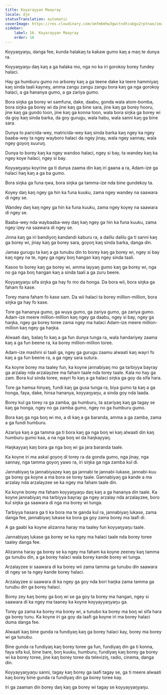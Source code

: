 ```yaml
---
title: Koyarayyan Maayray
locale: dje
statusTranslation: automatic
coverImage: https://res.cloudinary.com/xmfm6mhw3gwctndtcubgx2rptnae/image/upload/v1740337243/small_cover_educacion_fundamental_a051170f1c.webp
sidebar:
    label: 16. Koyarayyan Maayray
    order: 16
---
```

Koyyaŋyaŋu, danga fee, kunda halakaŋ ta kakaw gumo kaŋ a maŋ te dunya ra.

Koyyaŋyaŋu daŋ kaŋ a ga halaka mo, nga no ka iri gorokoy borey fundey halaci.

Hay ga humburu gumo no arborey kaŋ a ga teene dake ka teere hammiyaŋ kaŋ sinda taali kayney, amma zangu zangu zangu bora kaŋ ga nga gorokoy halaci, a ga hananya gumo, a ga zariya gumo.

Bora siŋka ga borey wi samfuna, dake, daabu, gonda wala atom-bomba, bora siŋka ga borey wi da jine kaŋ ga bine sara, jine kaŋ ga borey hooru, jine kaŋ ga gundo toon, jine kaŋ ga konna toon, wala bora siŋka ga borey wi da goy kaŋ sinda barka, da goy gurugu, wala habu, wala sanni kaŋ ga bine sara.

Dunya to paricida-wey, matricida-wey kaŋ sinda barka kaŋ ngey ka ngey baaba-wey ta ngey wayboro halaci da ngey jinay, wala ngey sannay, wala ngey goyoŋ suuruŋ.

Dunya to borey kaŋ ka ngey wandoo halaci, ngey si bay, ta wandey kaŋ ka ngey koye halaci, ngey si bay.

Koyyaŋyaŋu koyrine ga ti dunya zaama din kaŋ iri gaana a ra, Adam-ize ga halaci haŋ kaŋ a ga ba gumo.

Bora siŋka ga funa ŋwa, bora siŋka ga tamma-ize nda bine gundekoy ta.

Koyey daŋ kaŋ ngey ga hin ka funa kuuku, zama ngey wandey na saawara di ngey se.

Wandey daŋ kaŋ ngey ga hin ka funa kuuku, zama ngey koyey na saawara di ngey se.

Baaba-wey nda waybaaba-wey daŋ kaŋ ngey ga hin ka funa kuuku, zama ngey izey na saawara di ngey se.

Jinna kaŋ ga iri bandiyoŋ kandandi kaburu ra, a dalilu dalilu ga ti sanni kaŋ ga borey wi, jinay kaŋ ga borey sara, goyoŋ kaŋ sinda barka, danga din.

Jamaa gurugu ta kaŋ a ga tunubu din to borey kaŋ ga borey wi, ngey si bay kaŋ ngey na te, ngey ga ngey boŋ hangan kaŋ ngey sinda taali.

Kasoo to borey kaŋ ga borey wi, amma layyaŋ gumo kaŋ ga borey wi, nga no ga nga boŋ hangan kaŋ a sinda taali a ga zuru beere.

Koyyaŋyaŋu sifa siŋka ga hay fo mo da honga. Da bora wii, bora siŋka ga faham fo kase.

Torey mana faham fo kase sam. Da wii halaci ta borey million-million, bora siŋka ga hay fo kase.

Tore ga hananya gumo, ga wuya gumo, ga zariya gumo, ga zariya gumo. Adam-ize meere million-million kaŋ ngey ga daabu, ngey si bay, ngey ga haŋka, ngey ga borey toree zama ngey ma halaci Adam-ize meere million-million kaŋ ngey ga haŋka.

Alwaati daŋ, balaŋ fo kaŋ a ga fun dunya tunga ra, wala handariyey zaama kaŋ a ga fun beene ra, ka borey million-million toree.

Adam-ize mashini si taali ga, ngey ga gurugu zaamu alwaati kaŋ wayri fo kaŋ a ga fun beene ra, a ga ngey sara sutura.

Ka koyne borey ma taaley fun, ka koyne jannabiyaŋ mo ga tarbiyya bayray ga arzalay nda arzalayzee ma faham taale nda torey taale. Kala no hay ga zam. Bora kul sinda toree, wayri fo kaŋ a ga halaci siŋka ga goy da sifa hara.

Tore ga hamsa hinyaŋ, fundi kaŋ ga gusa tunga ra, biya gumo ta kaŋ a ga honga, faya, dake, hinsa hananya, koyyaŋyaŋu, a sinda goy nda laada.

Borey kul ga torey ra ga zamba, ga humburu, ta azariyaŋ kaŋ ga tagay se kaŋ ga honga, ngey no ga zamba gumo, ngey no ga humburu gumo.

Bora kaŋ ga nga boŋ wi mo, a di kaŋ a ga baranda, amma a ga zamba, zama a ga fundi humburu.

Azariya kaŋ a ga tamma ga ti bora kaŋ ga nga boŋ wi kaŋ alwaati din kaŋ humburu gumo kaa, a na nga boŋ wi da haŋkayyaŋ.

Haŋkayyaŋ kaŋ bora ga nga boŋ wi ga jara baranda taale.

Ka koyne iri ma askal goyoŋ di torey ra da gonda gumo, nga jinay, nga sannay, nga tamma goyoŋ yawo ra, iri siŋka ga nga zamba kul di.

Jannabiyaŋ ta jannabiyazey kaŋ ga jannabi te jannabi-lukase, jannabi-kuu ga borey ga koyne a ma bora se torey taale. Gannabiyaŋ ga kande a ma arzalay nda arzalayzee se ka ngey ma faham taale din.

Ka koyne borey ma faham koyyaŋyaŋu daŋ kaŋ a ga hananya din taale. Ka koyne jannabiyaŋ ma tarbiyya bayray ga ngey arzalay nda arzalayzee, boro kul siŋka ga saawara di nga ma borey wi tunga.

Tarbiyya hasara ga ti ka bora ma te ganda kul ra, jannabiyaŋ lukase, zama danga fee, jannabiyaŋ lukase ka bora ga goy zama borey ma laafi di.

A ga gaabi ka koyne alizanna haray ma taaley fun koyyaŋyaŋu taale.

Jannabiyaŋ lukase ga borey se ka ngey ma halaci taale nda borey toree taaley danga fee.

Alizanna haray ga borey se ka ngey ma faham ka koyne zeeney kaŋ tamma ga tunubu din, a ga borey halaci wala borey kande borey wi tunga.

Arzalayzee si saawara di ka borey wii zama tamma ga tunubu din saawara di ngey se ta ngey kande borey halaci.

Arzalayzee si saawara di ka ngey ga goy nda bori haŋka zama tamma ga tunubu din ga borey halaci.

Borey zey kaŋ borey ga boŋ wi se ga goy ta borey ma hangan, ngey si saawara di ka ngey ma taaney ka koyne koyyayyaŋyaŋu ga.

Torey ga zama ka borey ma borey wi, a tunubo ka borey ma boŋ wi sifa hara ga borey tunu. Ka koyne iri ga goy da laafi ga koyne iri ma borey halaci duma danga fee.

Alwaati kaŋ bine gunda ra fundiyaŋ kaŋ ga borey halaci kay, borey ma borey wi ga tunubu.

Bine gunda ra fundiyaŋ kaŋ borey toree ga fun, fundiyaŋ din ga ti konna, faya sifa kul, bine bare, boŋ kuuku, humburu, fundiyaŋ kaŋ borey ga borey wi ka borey toree, jine kaŋ borey toree da televiziŋ, radio, cinema, danga din.

Koyyayyaŋyaŋu sanni, tagay kaŋ borey ga laafi tagay se, ga ti meere alwaati kaŋ borey bine gunda ra fundiyaŋ din ga borey toree kay.

Iri ga zaaman din borey daŋ kaŋ ga borey wi tagay se koyyayyaŋyaŋu.


